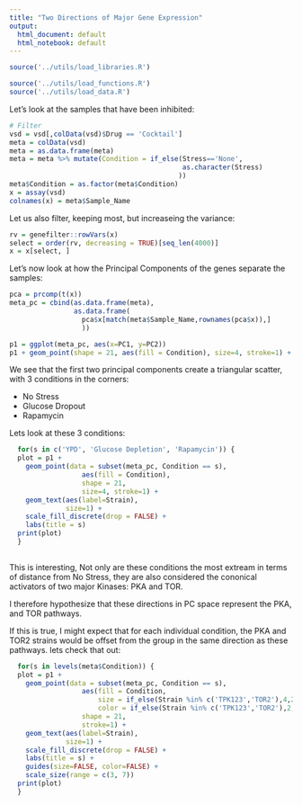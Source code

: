 ```yaml
---
title: "Two Directions of Major Gene Expression"
output:
  html_document: default
  html_notebook: default
---
```


```r
source('../utils/load_libraries.R')
```

```r
source('../utils/load_functions.R')
source('../utils/load_data.R')
```

Let's look at the samples that have been inhibited:

```r
# Filter
vsd = vsd[,colData(vsd)$Drug == 'Cocktail']
meta = colData(vsd)
meta = as.data.frame(meta)
meta = meta %>% mutate(Condition = if_else(Stress=='None',                                                             as.character(Media),
                                           as.character(Stress)
                                          ))
meta$Condition = as.factor(meta$Condition)
x = assay(vsd)
colnames(x) = meta$Sample_Name
```

Let us also filter, keeping most, but increaseing the variance:

```r
rv = genefilter::rowVars(x)
select = order(rv, decreasing = TRUE)[seq_len(4000)]
x = x[select, ]
```

Let's now look at how the Principal Components of the genes separate the samples:

```r
pca = prcomp(t(x))
meta_pc = cbind(as.data.frame(meta),
                as.data.frame(
                  pca$x[match(meta$Sample_Name,rownames(pca$x)),]
                  ))

p1 = ggplot(meta_pc, aes(x=PC1, y=PC2))
p1 + geom_point(shape = 21, aes(fill = Condition), size=4, stroke=1) + geom_text(aes(label=Strain), size=1)
```

We see that the first two principal components create a triangular scatter, with 3 conditions in the corners:

* No Stress
* Glucose Dropout
* Rapamycin

Lets look at these 3 conditions:

```r
  for(s in c('YPD', 'Glucose Depletion', 'Rapamycin')) {
  plot = p1 + 
    geom_point(data = subset(meta_pc, Condition == s), 
                  aes(fill = Condition),
                  shape = 21, 
                  size=4, stroke=1) + 
    geom_text(aes(label=Strain), 
              size=1) + 
    scale_fill_discrete(drop = FALSE) +
    labs(title = s)  
  print(plot)
  }
  
```

This is interesting, Not only are these conditions the most extream in terms of distance from No Stress, they are also considered the cononical activators of two major Kinases: PKA and TOR.

I therefore hypothesize that these directions in PC space represent the PKA, and TOR pathways.

If this is true, I might expect that for each individual condition, the PKA and TOR2 strains would be offset from the group in the same direction as these pathways. lets check that out:

```r
  for(s in levels(meta$Condition)) {
  plot = p1 + 
    geom_point(data = subset(meta_pc, Condition == s), 
                  aes(fill = Condition,
                      size = if_else(Strain %in% c('TPK123','TOR2'),4,2),
                      color = if_else(Strain %in% c('TPK123','TOR2'),2,1)),
                  shape = 21, 
                  stroke=1) + 
    geom_text(aes(label=Strain), 
              size=1) + 
    scale_fill_discrete(drop = FALSE) +
    labs(title = s) +
    guides(size=FALSE, color=FALSE) +
    scale_size(range = c(3, 7))
  print(plot)
  }
  
```
  
